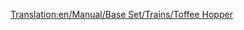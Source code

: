 [[Translation:en/Manual/Base Set/Trains/Toffee Hopper]]
{{en/Manual/Base Set/Trains/Trains Carriages new|NormalCost=£1,125 ($2,250)
|NormalWeight=20 / 50 t
|Picture=[[File:en/Manual/Base Set/Trains/Toffeehopper.png]]
|NormalCapacity=30 tonnes of toffee
|MonoCost="
|MonoWeight=20 / 55 t
|MonoCapacity=35 tonnes of toffee
|MagCost="
|MagWeight=20 / 57 t
|MagCapacity=37 tonnes of toffee
|Description=No description has been added yet. Feel free to add one.
}}